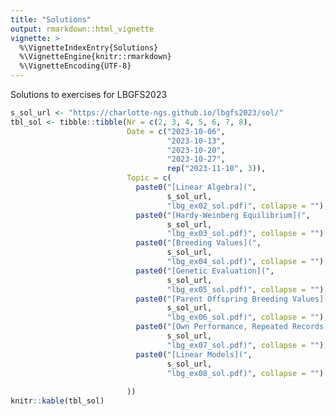 ```yaml
---
title: "Solutions"
output: rmarkdown::html_vignette
vignette: >
  %\VignetteIndexEntry{Solutions}
  %\VignetteEngine{knitr::rmarkdown}
  %\VignetteEncoding{UTF-8}
---
```


Solutions to exercises for LBGFS2023

```r
s_sol_url <- "https://charlotte-ngs.github.io/lbgfs2023/sol/"
tbl_sol <- tibble::tibble(Nr = c(2, 3, 4, 5, 6, 7, 8),
                          Date = c("2023-10-06",
                                   "2023-10-13",
                                   "2023-10-20",
                                   "2023-10-27",
                                   rep("2023-11-10", 3)),
                          Topic = c(
                            paste0("[Linear Algebra](",
                                   s_sol_url,
                                   "lbg_ex02_sol.pdf)", collapse = ""),
                            paste0("[Hardy-Weinberg Equilibrium](",
                                   s_sol_url,
                                   "lbg_ex03_sol.pdf)", collapse = ""),
                            paste0("[Breeding Values](",
                                   s_sol_url,
                                   "lbg_ex04_sol.pdf)", collapse = ""),
                            paste0("[Genetic Evaluation](",
                                   s_sol_url,
                                   "lbg_ex05_sol.pdf)", collapse = ""),
                            paste0("[Parent Offspring Breeding Values](",
                                   s_sol_url,
                                   "lbg_ex06_sol.pdf)", collapse = ""),
                            paste0("[Own Performance, Repeated Records and Progeny Records](",
                                   s_sol_url,
                                   "lbg_ex07_sol.pdf)", collapse = ""),
                            paste0("[Linear Models](",
                                   s_sol_url,
                                   "lbg_ex08_sol.pdf)", collapse = "")
                            
                          ))
knitr::kable(tbl_sol)
```

